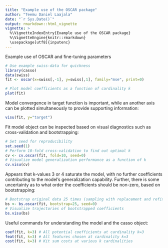 ```yaml
---
title: "Example use of the OSCAR package"
author: "Teemu Daniel Laajala"
date: "`r Sys.Date()`"
output: rmarkdown::html_vignette
vignette: >
  %\VignetteIndexEntry{Example use of the OSCAR package}
  %\VignetteEngine{knitr::rmarkdown}
  \usepackage[utf8]{inputenc}
---
```


Example use of OSCAR and fine-tuning parameters

```r

# Use example swiss-data for quickness
library(casso)
data(swiss)
fit <- oscar(x=swiss[,-1], y=swiss[,1], family="mse", print=0)

# Plot model coefficients as a function of cardinality k
plot(fit) 

```

Model convergence in target function is important, while an another axis can be plotted simultaneously to provide supporting information:

```r

visu(fit, y="target")

```

Fit model object can be inspected based on visual diagnostics such as cross-validation and bootstrapping:

```r
# Set seed for reproducibility
set.seed(1)
# Perform 10-fold cross-validation to find out optimal k
cv <- cv.oscar(fit, fold=10, seed=0)
# Visualize model generalization performance as a function of k
cv.visu(cv)

```

Appears that k-values 3 or 4 saturate the model, with no further coefficients contributing to the model's generalization capability. Further, there is some uncertainty as to what order the coefficients should be non-zero, based on bootstrapping:

```r

# Bootstrap original data 25 times (sampling with replacement and refitting)
bs <- bs.oscar(fit, bootstrap=25, seed=0)
# Visualize trajectories of bootstrapped coefficients
bs.visu(bs)

```

Useful commands for understanding the model and the casso object:

```r

coef(fit, k=3) # All potential coefficients at cardinality k=3
feat(fit, k=3) # All features chosen at cardinality k=3
cost(fit, k=3) # Kit sum costs at various k cardinalities

```

